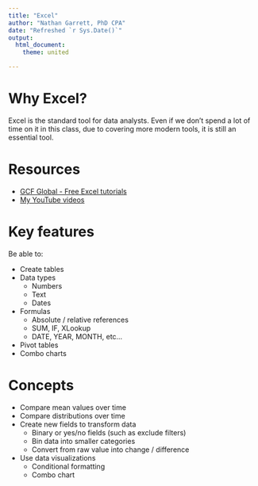 ```yaml
---
title: "Excel"
author: "Nathan Garrett, PhD CPA"
date: "Refreshed `r Sys.Date()`"
output:
  html_document:
    theme: united

---
```


# Why Excel?

Excel is the standard tool for data analysts. Even if we don't spend a lot of time on it in this class, due to covering more modern tools, it is still an essential tool.

# Resources

- [GCF Global - Free Excel tutorials](https://edu.gcfglobal.org/en/excel/)
- [My YouTube videos](https://www.youtube.com/playlist?list=PLrgGxPD03WJ9EsEjbh5KJA3Q9CFfclvGF)

# Key features

Be able to:

- Create tables
- Data types
  - Numbers
  - Text
  - Dates
- Formulas
  - Absolute / relative references
  - SUM, IF, XLookup
  - DATE, YEAR, MONTH, etc...
- Pivot tables
- Combo charts

# Concepts

- Compare mean values over time
- Compare distributions over time
- Create new fields to transform data
  - Binary or yes/no fields (such as exclude filters)
  - Bin data into smaller categories
  - Convert from raw value into change / difference
- Use data visualizations
  - Conditional formatting
  - Combo chart